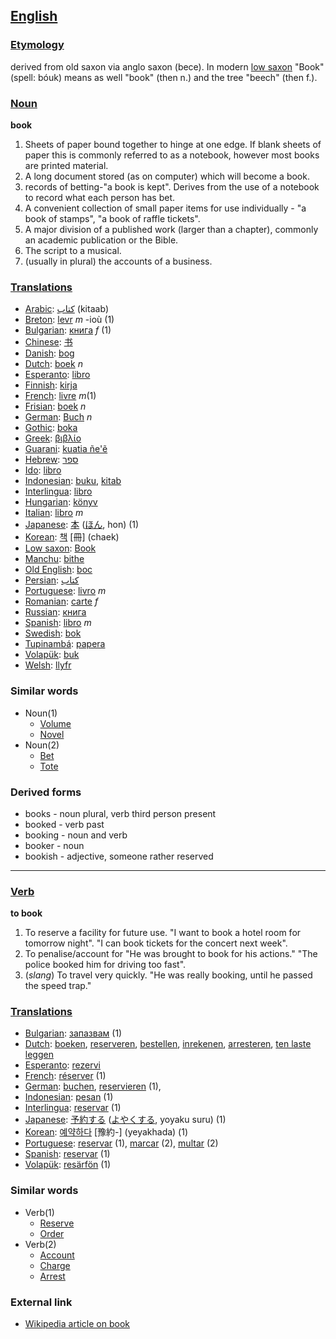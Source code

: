 == [[English]] ==

=== [[Etymology]] ===
derived from old saxon via anglo saxon (bece). In modern [[low saxon]] "Book"  (spell: bóuk) means as well "book" (then n.) and the tree "beech" (then f.). 


=== [[Noun]] ===
'''book'''
# Sheets of paper bound together to hinge at one edge. If blank sheets of paper this is commonly referred to as a notebook, however most books are printed material.
# A long document stored (as on computer) which will become a book.
# records of betting-"a book is kept". Derives from the use of a notebook to record what each person has bet.
# A convenient collection of small paper items for use individually - "a book of stamps", "a book of raffle tickets".
# A major division of a published work (larger than a chapter), commonly an academic publication or the Bible.
# The script to a musical.
# (usually in plural) the accounts of a business.

=== [[Translations]] ===
*[[Arabic]]: [[كتاب]] (kitaab)
*[[Breton]]: [[levr]] ''m'' -ioù (1)
*[[Bulgarian]]: [[книга]] ''f'' (1)
*[[Chinese]]: [[书]]
*[[Danish]]: [[bog]]
*[[Dutch]]: [[boek]] ''n''
*[[Esperanto]]: [[libro]]
*[[Finnish]]: [[kirja]]
*[[French]]: [[livre]]  ''m''(1)
*[[Frisian]]: [[boek]] ''n''
*[[German]]: [[Buch]] ''n''
*[[Gothic]]: [[boka]]
*[[Greek]]: [[βιβλίο]]
*[[Guarani]]: [[kuatia ñe'ẽ]]
*[[Hebrew]]: [[ספר]]
*[[Ido]]: [[libro]]
*[[Indonesian]]: [[buku]], [[kitab]]
*[[Interlingua]]: [[libro]]
*[[Hungarian]]: [[könyv]]
*[[Italian]]: [[libro]] ''m''
*[[Japanese]]: [[本]] ([[ほん]], hon) (1)
*[[Korean]]: [[책]] [冊] (chaek)
*[[Low saxon]]: [[Book]]
*[[Manchu]]: [[bithe]]
*[[Old English]]: [[boc]]
*[[Persian]]: [[کتاب]]
*[[Portuguese]]: [[livro]] ''m''
*[[Romanian]]: [[carte]] ''f''
*[[Russian]]: [[книга]]
*[[Spanish]]: [[libro]] ''m''
*[[Swedish]]: [[bok]]
*[[Tupinambá]]: [[papera]]
*[[Volapük]]: [[buk]]
*[[Welsh]]: [[llyfr]]

=== Similar words ===
*Noun(1)
**[[Volume]]
**[[Novel]]
*Noun(2)
**[[Bet]]
**[[Tote]]

=== Derived forms ===
* books - noun plural, verb third person present
* booked - verb past
* booking - noun and verb
* booker - noun
* bookish - adjective, someone rather reserved

----

=== [[Verb]] ===
'''to book'''
# To reserve a facility for future use. "I want to book a hotel room for tomorrow night". "I can book tickets for the concert next week".
# To penalise/account for "He was brought to book for his actions."  "The police booked him for driving too fast".
# (''slang'') To travel very quickly.  "He was really booking, until he passed the speed trap."

=== [[Translations]] ===
*[[Bulgarian]]: [[запазвам]] (1)
*[[Dutch]]: [[boeken]], [[reserveren]], [[bestellen]], [[inrekenen]], [[arresteren]], [[ten laste leggen]]
*[[Esperanto]]: [[rezervi]]
*[[French]]: [[réserver]] (1)
*[[German]]: [[buchen]], [[reservieren]] (1), 
*[[Indonesian]]: [[pesan]] (1)
*[[Interlingua]]: [[reservar]] (1)
*[[Japanese]]: [[予約]]する ([[よやく]]する, yoyaku suru) (1)
*[[Korean]]: [[예약하다]] [豫約-] (yeyakhada) (1)
*[[Portuguese]]: [[reservar]] (1), [[marcar]] (2), [[multar]] (2)
*[[Spanish]]: [[reservar]] (1)
*[[Volapük]]: [[resärfön]] (1)

=== Similar words ===
*Verb(1)
**[[Reserve]]
**[[Order]]
*Verb(2)
**[[Account]]
**[[Charge]]
**[[Arrest]]

=== External link ===
* [[w:book|Wikipedia article on book]]